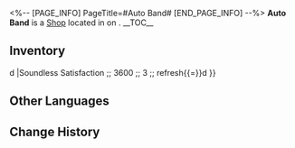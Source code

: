 <%-- [PAGE_INFO]
PageTitle=#Auto Band#
[END_PAGE_INFO] --%>
{{Stub}}
{{Location Infobox
|title    = {{Icon/White|Icon Shop Materials.png}} Auto Band
|image    = Shop Auto Band.png
|type     = Shop
|world    = <!--to be added-->
|region   = 
|area     = <!--to be added-->
|subarea  = 
}}
{{Description|The only music shop in Dreamflux Fortress. All of its staff members are automated instruments.
At the shop, people can buy vinyl records recorded by the instruments, as well as take their favorite instruments home.}}
'''Auto Band''' is a [[Shop]] located in <!--area--> on <!--world-->.
<!--
It is operated by [[<shopkeeper>]].
-->
__TOC__

==Inventory==
{{Shop|shop=Auto Band|currency=Credit|refresh=1|total=1
|"Dream First!" ;; 10000 ;; 1
|"Polaris" ;; 10000 ;; 1
|"Fast & Furynuts" ;; 10000 ;; 1
|"Way of the Wolf" ;; 10000 ;; 1
|Broken String's Roar ;; 3600 ;; 3 ;; refresh{{=}}d
|Soundless Satisfaction ;; 3600 ;; 3 ;; refresh{{=}}d
}}
<!--
==Location==
{{Map Embed|<map name>|<marker id>}}
--><!--
==Achievements==
{{Achievements by Category Table|topic=Auto Band}}
-->
==Other Languages==
{{Other Languages
|en   = Auto Band
|zhs  = 自动乐坊
|zht  = 自動樂坊
|ja   = オート音楽館
|ko   = 자동 악기점
|es   = Banda automática
|fr   = Auto-orchestre
|ru   = Автогруппа
|th   = วงดนตรีอัตโนมัติ
|vi   = Ban Nhạc Tự Động
|de   = Automatischer Musikladen
|id   = Auto Band
|pt   = Banda Automática
}}

==Change History==
{{Change History|2.2}}